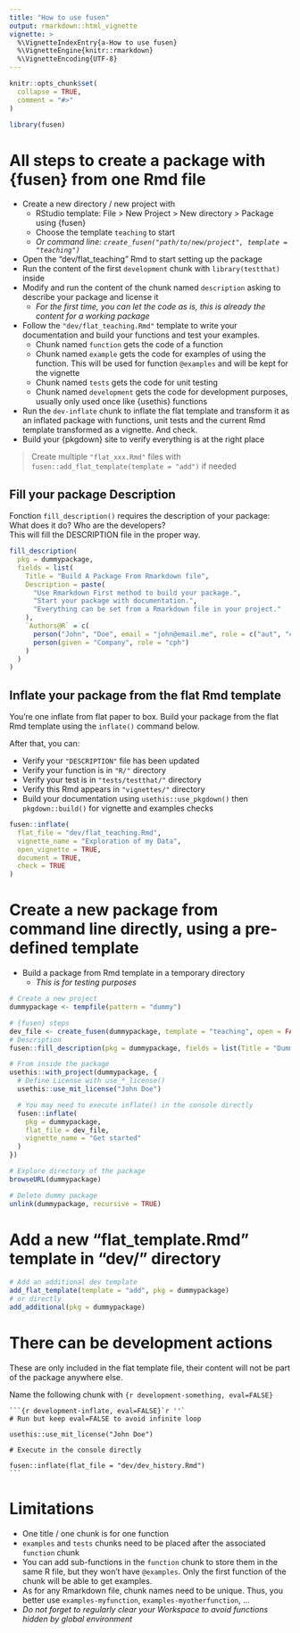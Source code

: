 ```yaml
---
title: "How to use fusen"
output: rmarkdown::html_vignette
vignette: >
  %\VignetteIndexEntry{a-How to use fusen}
  %\VignetteEngine{knitr::rmarkdown}
  %\VignetteEncoding{UTF-8}
---
```


```r
knitr::opts_chunk$set(
  collapse = TRUE,
  comment = "#>"
)
```

```r
library(fusen)
```

# All steps to create a package with {fusen} from one Rmd file

- Create a new directory / new project with
  - RStudio template: File > New Project > New directory > Package using {fusen} 
  - Choose the template `teaching` to start  
  - *Or command line: `create_fusen("path/to/new/project", template = "teaching")`*
- Open the "dev/flat_teaching" Rmd to start setting up the package
- Run the content of the first `development` chunk with `library(testthat)` inside
- Modify and run the content of the chunk named `description` asking to describe your package and license it
  + *For the first time, you can let the code as is, this is already the content for a working package*
- Follow the `"dev/flat_teaching.Rmd"` template to write your documentation and build your functions and test your examples.  
  - Chunk named `function` gets the code of a function
  - Chunk named `example` gets the code for examples of using the function. This will be used for function `@examples` and will be kept for the vignette
  - Chunk named `tests` gets the code for unit testing
  - Chunk named `development` gets the code for development purposes, usually only used once like {usethis} functions
- Run the `dev-inflate` chunk to inflate the flat template and transform it as an inflated package with functions, unit tests and the current Rmd template transformed as a vignette. And check.
- Build your {pkgdown} site to verify everything is at the right place

> Create multiple `"flat_xxx.Rmd"` files with `fusen::add_flat_template(template = "add")` if needed

## Fill your package Description

Fonction `fill_description()` requires the description of your package: What does it do? Who are the developers?  
This will fill the DESCRIPTION file in the proper way. 

```r
fill_description(
  pkg = dummypackage,
  fields = list(
    Title = "Build A Package From Rmarkdown file",
    Description = paste(
      "Use Rmarkdown First method to build your package.",
      "Start your package with documentation.",
      "Everything can be set from a Rmarkdown file in your project."
    ),
    `Authors@R` = c(
      person("John", "Doe", email = "john@email.me", role = c("aut", "cre"), comment = c(ORCID = "0000-0000-0000-0000")),
      person(given = "Company", role = "cph")
    )
  )
)
```

## Inflate your package from the flat Rmd template

You're one inflate from flat paper to box.
Build your package from the flat Rmd template using the `inflate()` command below.

After that, you can:

- Verify your `"DESCRIPTION"` file has been updated
- Verify your function is in `"R/"` directory
- Verify your test is in `"tests/testthat/"` directory
- Verify this Rmd appears in `"vignettes/"` directory
- Build your documentation using `usethis::use_pkgdown()` then `pkgdown::build()` for vignette and examples checks

```r
fusen::inflate(
  flat_file = "dev/flat_teaching.Rmd",
  vignette_name = "Exploration of my Data",
  open_vignette = TRUE,
  document = TRUE,
  check = TRUE
)
```

# Create a new package from command line directly, using a pre-defined template

- Build a package from Rmd template in a temporary directory
  + _This is for testing purposes_

```r
# Create a new project
dummypackage <- tempfile(pattern = "dummy")

# {fusen} steps
dev_file <- create_fusen(dummypackage, template = "teaching", open = FALSE)
# Description
fusen::fill_description(pkg = dummypackage, fields = list(Title = "Dummy Package"))

# From inside the package
usethis::with_project(dummypackage, {
  # Define License with use_*_license()
  usethis::use_mit_license("John Doe")

  # You may need to execute inflate() in the console directly
  fusen::inflate(
    pkg = dummypackage,
    flat_file = dev_file,
    vignette_name = "Get started"
  )
})

# Explore directory of the package
browseURL(dummypackage)

# Delete dummy package
unlink(dummypackage, recursive = TRUE)
```

# Add a new "flat_template.Rmd" template in "dev/" directory

```r
# Add an additional dev template
add_flat_template(template = "add", pkg = dummypackage)
# or directly
add_additional(pkg = dummypackage)
```

# There can be development actions

These are only included in the flat template file, their content will not be part of the package anywhere else.

Name the following chunk with `{r development-something, eval=FALSE}`

````
```{r development-inflate, eval=FALSE}`r ''`
# Run but keep eval=FALSE to avoid infinite loop

usethis::use_mit_license("John Doe")

# Execute in the console directly

fusen::inflate(flat_file = "dev/dev_history.Rmd")
```
````

# Limitations

- One title / one chunk is for one function
- `examples` and `tests` chunks need to be placed after the associated `function` chunk
- You can add sub-functions in the `function` chunk to store them in the same R file, but they won't have `@examples`. Only the first function of the chunk will be able to get examples.
- As for any Rmarkdown file, chunk names need to be unique. Thus, you better use `examples-myfunction`, `examples-myotherfunction`, ...
- _Do not forget to regularly clear your Workspace to avoid functions hidden by global environment_


